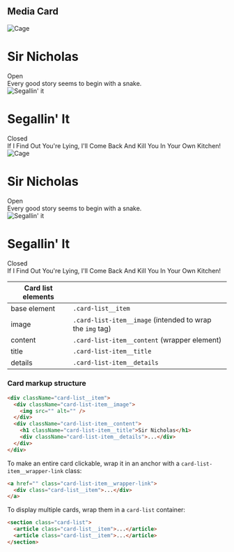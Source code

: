 
<Meta title="Legacy/Media Card" />

## Media Card

<Preview>
  <Story name="Media Card">
    <div
      data-color-scheme="light"
      data-contrast="low"
      className="card-list"
      style={{ marginBottom: "2rem", marginLeft: "1rem", padding: "1rem" }}
    >
      <div className="card-list__item">
        <div className="card-list-item__image">
          <img src="https://www.placecage.com/g/300/200" alt="Cage" />
        </div>
        <div className="card-list-item__content">
          <div
            style={{
              display: "flex",
              alignItems: "flex-start",
              justifyContent: "space-between",
            }}
          >
            <h1 className="card-list-item__title">Sir Nicholas</h1>
            <span className="success-badge badge">Open</span>
          </div>
          <div className="card-list-item__details">
            Every good story seems to begin with a snake.
          </div>
        </div>
      </div>
      <div className="card-list__item">
        <div className="card-list-item__image">
          <img
            src="https://www.stevensegallery.com/300/200"
            alt="Segallin' it"
          />
        </div>
        <div className="card-list-item__content">
          <div
            style={{
              display: "flex",
              alignItems: "flex-start",
              justifyContent: "space-between",
            }}
          >
            <h1 className="card-list-item__title">Segallin' It</h1>
            <span className="badge">Closed</span>
          </div>
          <div className="card-list-item__details">
            If I Find Out You're Lying, I'll Come Back And Kill You In Your Own
            Kitchen!
          </div>
        </div>
      </div>
    </div>
    <div
      data-color-scheme="dark"
      data-contrast="low"
      className="card-list"
      style={{ padding: "1rem", marginLeft: "1rem" }}
    >
      <div className="card-list__item">
        <div className="card-list-item__image">
          <img src="https://www.placecage.com/g/300/200" alt="Cage" />
        </div>
        <div className="card-list-item__content">
          <div
            style={{
              display: "flex",
              alignItems: "flex-start",
              justifyContent: "space-between",
            }}
          >
            <h1 className="card-list-item__title">Sir Nicholas</h1>
            <span className="success-badge badge">Open</span>
          </div>
          <div className="card-list-item__details">
            Every good story seems to begin with a snake.
          </div>
        </div>
      </div>
      <div className="card-list__item">
        <div className="card-list-item__image">
          <img
            src="https://www.stevensegallery.com/300/200"
            alt="Segallin' it"
          />
        </div>
        <div className="card-list-item__content">
          <div
            style={{
              display: "flex",
              alignItems: "flex-start",
              justifyContent: "space-between",
            }}
          >
            <h1 className="card-list-item__title">Segallin' It</h1>
            <span className="badge">Closed</span>
          </div>
          <div className="card-list-item__details">
            If I Find Out You're Lying, I'll Come Back And Kill You In Your Own
            Kitchen!
          </div>
        </div>
      </div>
    </div>
  </Story>
</Preview>

<!-- prettier-ignore -->
| Card list elements |  |
| ---- | ---- |
| base element | <code>.card-list__item</code> |
| image | <code>.card-list-item__image</code> (intended to wrap the `img` tag) |
| content | <code>.card-list-item__content</code> (wrapper element) |
| title | <code>.card-list-item__title</code> |
| details | <code>.card-list-item__details</code> |

### Card markup structure

```html
<div className="card-list__item">
  <div className="card-list-item__image">
    <img src="" alt="" />
  </div>
  <div className="card-list-item__content">
    <h1 className="card-list-item__title">Sir Nicholas</h1>
    <div className="card-list-item__details">...</div>
  </div>
</div>
```

To make an entire card clickable, wrap it in an anchor with a `card-list-item__wrapper-link` class:

```html
<a href="" class="card-list-item__wrapper-link">
  <div class="card-list__item">...</div>
</a>
```

To display multiple cards, wrap them in a `card-list` container:

```html
<section class="card-list">
  <article class="card-list__item">...</article>
  <article class="card-list__item">...</article>
</section>
```
